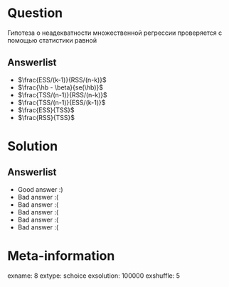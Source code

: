Question
========
Гипотеза о неадекватности множественной регрессии проверяется с помощью статистики равной


Answerlist
----------
*  $\frac{ESS/(k-1)}{RSS/(n-k)}$
*  $\frac{\hb - \beta}{se(\hb)}$
*  $\frac{TSS/(n-1)}{RSS/(n-k)}$
*  $\frac{TSS/(n-1)}{ESS/(k-1)}$
*  $\frac{ESS}{TSS}$
*  $\frac{RSS}{TSS}$

Solution
========

Answerlist
----------
*  Good answer :)
*  Bad answer :(
*  Bad answer :(
*  Bad answer :(
*  Bad answer :(
*  Bad answer :(

Meta-information
================
exname: 8
extype: schoice
exsolution: 100000
exshuffle: 5
